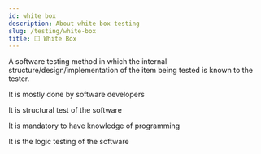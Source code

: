 ```yaml
---
id: white box
description: About white box testing
slug: /testing/white-box
title: ⬜ White Box
---
```



A software testing method in which the internal structure/design/implementation of the item being tested is known to the tester. 

It is mostly done by software developers

It is structural test of the software

It is mandatory to have knowledge of programming

It is the logic testing of the software
